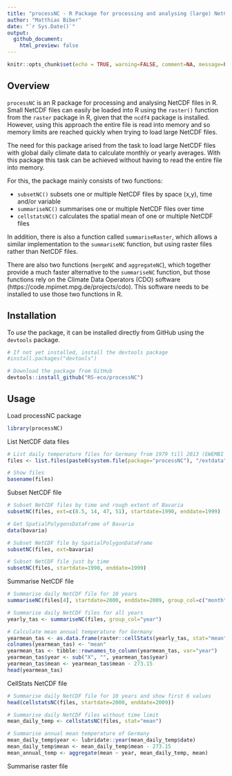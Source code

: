 ```yaml
---
title: "processNC - R Package for processing and analysing (large) NetCDF files in R"
author: "Matthias Biber"
date: "`r Sys.Date()`"
output: 
  github_document:
    html_preview: false
---
```


```r
knitr::opts_chunk$set(echo = TRUE, warning=FALSE, comment=NA, message=FALSE, cache=FALSE)
```

## Overview

`processNC` is an R package for processing and analysing NetCDF files in R. Small NetCDF files can easily be loaded into R using the `raster()` function from the `raster` package in R, given that the `ncdf4` package is installed. However, using this approach the entire file is read into memory and so memory limits are reached quickly when trying to load large NetCDF files.

The need for this package arised from the task to load large NetCDF files with global daily climate data to calculate monthly or yearly averages. With this package this task can be achieved without having to read the entire file into memory.

For this, the package mainly consists of two functions:

* `subsetNC()` subsets one or multiple NetCDF files by space (x,y), time and/or variable
* `summariseNC()` summarises one or multiple NetCDF files over time 
* `cellstatsNC()` calculates the spatial mean of one or multiple NetCDF files

In addition, there is also a function called `summariseRaster`, which allows a similar implementation to the `summariseNC` function, but using raster files rather than NetCDF files.

There are also two functions (`mergeNC` and `aggregateNC`), which together provide a much faster alternative to the `summariseNC` function, but those functions rely on the Climate Data Operators (CDO) software (https://code.mpimet.mpg.de/projects/cdo). This software needs to be installed to use those two functions in R.  

<!-- You can learn more about the different functions in `vignette("processNC")`.-->
  
## Installation

To *use* the package, it can be installed directly from GitHub using the `devtools` package. 

```r
# If not yet installed, install the devtools package
#install.packages("devtools")

# Download the package from GitHub
devtools::install_github("RS-eco/processNC")
```

## Usage

Load processNC package

```r
library(processNC)
```

List NetCDF data files

```r
# List daily temperature files for Germany from 1979 till 2013 (EWEMBI ISIMIP2b data)
files <- list.files(paste0(system.file(package="processNC"), "/extdata"), full.names=T)

# Show files
basename(files)
```

Subset NetCDF file

```r
# Subset NetCDF files by time and rough extent of Bavaria
subsetNC(files, ext=c(8.5, 14, 47, 51), startdate=1990, enddate=1999)

# Get SpatialPolygonsDataFrame of Bavaria
data(bavaria)

# Subset NetCDF file by SpatialPolygonDataFrame
subsetNC(files, ext=bavaria)

# Subset NetCDF file just by time
subsetNC(files, startdate=1990, enddate=1999)
```

Summarise NetCDF file

```r
# Summarise daily NetCDF file for 10 years 
summariseNC(files[4], startdate=2000, enddate=2009, group_col=c("month", "year"))
```

```r
# Summarise daily NetCDF files for all years
yearly_tas <- summariseNC(files, group_col="year")

# Calculate mean annual temperature for Germany
yearmean_tas <- as.data.frame(raster::cellStats(yearly_tas, stat="mean"))
colnames(yearmean_tas) <- "mean"
yearmean_tas <- tibble::rownames_to_column(yearmean_tas, var="year")
yearmean_tas$year <- sub("X", "", yearmean_tas$year)
yearmean_tas$mean <- yearmean_tas$mean - 273.15
head(yearmean_tas)
```

<!--
Summarise NetCDF file using CDO commands

```r
#?mergeNC()
#?aggregateNC()
```
-->

CellStats NetCDF file

```r
# Summarise daily NetCDF file for 10 years and show first 6 values
head(cellstatsNC(files, startdate=2000, enddate=2009))

# Summarise daily NetCDF files without time limit
mean_daily_temp <- cellstatsNC(files, stat="mean")

# Summarise annual mean temperature of Germany 
mean_daily_temp$year <- lubridate::year(mean_daily_temp$date)
mean_daily_temp$mean <- mean_daily_temp$mean - 273.15
mean_annual_temp <- aggregate(mean ~ year, mean_daily_temp, mean)
```

Summarise raster file

<!--
Need to update summariseRaster function, so it works more generally, compare with summariseNC.

```r
# Create raster stack
library(raster)
r_file <- stack(files[1])

# Summarise Data
summariseRaster(files=r_file)
```
-->
